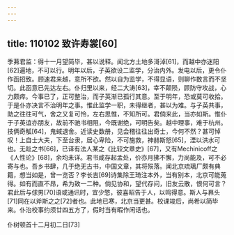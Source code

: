 ```yaml
---
---
---
```

title: 110102 致许寿裳[60]
---




季茀君监：得十一月望简毕，甚以说释。闻北方土地多滒淖[61]，而越中亦迷阳[62]遍地，不可以行。明年以后，子英欲设二监学，分治内外。发电以后，更令仆作函招致。顾速君来越，意所不欲。然以自为监学，不得显语，则聊作数言而不坚切。此函意已先达左右。仆归里以来，经二大涛[63]，幸不颠陨，顾防守攻战，心力颇瘁。今事已了，正可整治，而子英渐已孤行其意。至于明年，恐或莫可收拾。于是仆亦决言不治明年之事。惟此监学一职，未得继者，甚以为难。与子英共事，助之往往可气，舍之又复可怜，左右思惟，不知所可。君倘来此，当亦如斯。惟仆于子英谊亦朋友，故前不驰书相阻，今既谢绝，可明告矣。越中理事，难于杭州。技俩奇觚[64]，鬼蜮退舍。近读史数册，见会稽往往出奇士，今何不然？甚可悼叹！上自士大夫，下至台隶，居心卑险，不可施救，神赫斯怒[65]，湮以洪水可也。无趾之书[66]，已译有法人某之《比较文章史》[67]，又有Mechinicoff之《人性论》[68]，余均未详。君书咸存起孟处，价亦月拂不懈，力尚能及，可不必寄与也。吾乡书肆，几于绝无古书，中国文章，其将殒落。闻北京琉璃厂颇有典籍，想当如是，曾一览否？李长吉[69]诗集除王琦注本外，当有别本，北京可能蒐得。如有而直不昂，希为致一二种。倘见协和，望代存问，旧友云散，恨何可言？君此后与俅男[70]语或通讯时，宜少憼，彼喜昭告于人，以鸣得意。斯人与奡头[71]同在以斧斯之之[72]者也。此地已寒，北京当更甚。校课竣后，尚希以简毕来。仆治校事约须廿四五方了，假时当有暇作闲话也。

仆树顿首十二月初二日[73]